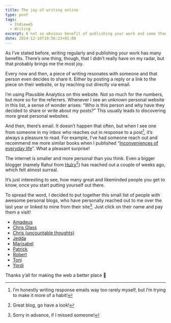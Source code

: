 ```yaml
---
title: The joy of writing online
type: post
tags:
  - Indieweb
  - Writing
excerpt: A not so obvious benefit of publishing your work and some thank you’s.
date: 2024-12-16T19:56:23+01:00
---
```


As I’ve stated before, writing regularly and publishing your work has many benefits. There’s one thing, though, that I didn’t really have on my radar, but that probably brings me the most joy.

Every now and then, a piece of writing resonates with someone and that person even decides to share it. Either by posting a reply or a link to the piece on their website, or by reaching out directly via email.

I’m using Plausible Analytics on this website. Not so much for the numbers, but more so for the referrers. Whenever I see an unknown personal website in this list, a sense of wonder arises: “Who is this person and why have they decided to share or write about my posts?” This usually leads to discovering more great personal websites.

And then, there’s email. It doesn’t happen that often, but when I see one from someone in my inbox who reaches out in response to a post[^1], it’s always a pleasure to read. For example, I’ve had someone reach out and recommend me more similar books when I published “[Inconveniences of everyday life](/inconveniences-of-everyday-life)”. What a pleasant surprise!

The internet is smaller and more personal than you think. Even a bigger blogger (namely Rahul from [Hulry](https://hulry.com/)[^2]) has reached out a couple of weeks ago, which felt almost surreal.

It’s just interesting to see, how many great and likeminded people you get to know, once you start putting yourself out there.

To spread the word, I decided to put together this small list of people with awesome personal blogs, who have personally reached out to me over the last year or linked to mine from their site[^3]. Just click on their name and pay them a visit!

- [Amadeus](https://amxmln.com/)
- [Chris Glass](https://chrisglass.com/)
- [Chris (uncountable thoughts)](https://thoughts.uncountable.uk/)
- [Jedda](https://jeddacp.com/)
- [Marisabel](https://marisabel.nl/)
- [Patrick](https://patrick.vanderspie.gl/)
- [Robert](https://birming.com/)
- [Toni](https://www.toni.li/)
- [Yordi](https://yordi.me/)

Thanks y’all for making the web a better place 🫶

[^1]:	I’m honestly writing response emails way too rarely myself, but I’m trying to make it more of a habit!

[^2]:	Great blog, go have a look!

[^3]:	Sorry in advance, if I missed someone!
